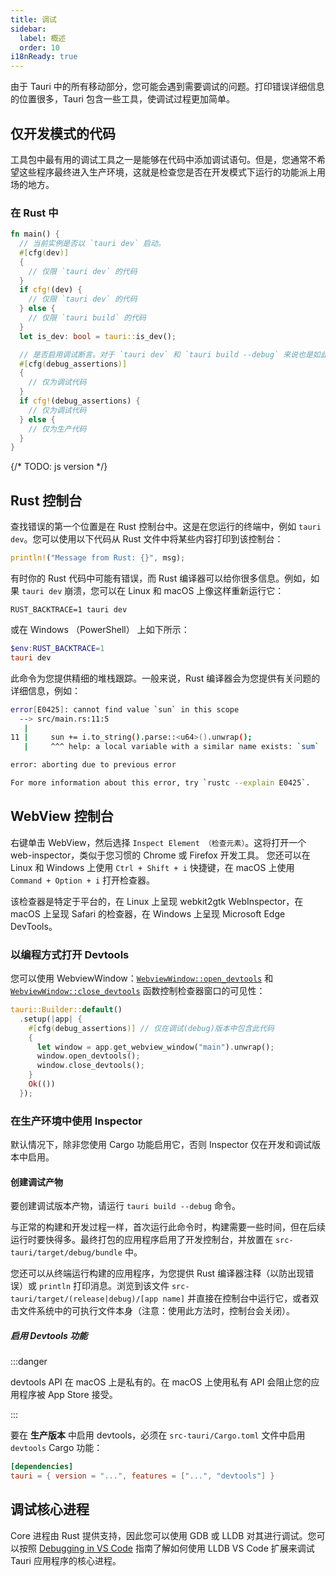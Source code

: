 ```yaml
---
title: 调试
sidebar:
  label: 概述
  order: 10
i18nReady: true
---
```



由于 Tauri 中的所有移动部分，您可能会遇到需要调试的问题。打印错误详细信息的位置很多，Tauri 包含一些工具，使调试过程更加简单。

## 仅开发模式的代码

工具包中最有用的调试工具之一是能够在代码中添加调试语句。但是，您通常不希望这些程序最终进入生产环境，这就是检查您是否在开发模式下运行的功能派上用场的地方。

### 在 Rust 中

```rs frame=none
fn main() {
  // 当前实例是否以 `tauri dev` 启动。
  #[cfg(dev)]
  {
    // 仅限 `tauri dev` 的代码
  }
  if cfg!(dev) {
    // 仅限 `tauri dev` 的代码
  } else {
    // 仅限 `tauri build` 的代码
  }
  let is_dev: bool = tauri::is_dev();

  // 是否启用调试断言。对于 `tauri dev` 和 `tauri build --debug` 来说也是如此。
  #[cfg(debug_assertions)]
  {
    // 仅为调试代码
  }
  if cfg!(debug_assertions) {
    // 仅为调试代码
  } else {
    // 仅为生产代码
  }
}

```

{/* TODO: js version */}

## Rust 控制台

查找错误的第一个位置是在 Rust 控制台中。这是在您运行的终端中，例如 `tauri dev`。您可以使用以下代码从 Rust 文件中将某些内容打印到该控制台：

```rust frame=none
println!("Message from Rust: {}", msg);
```

有时你的 Rust 代码中可能有错误，而 Rust 编译器可以给你很多信息。例如，如果 `tauri dev` 崩溃，您可以在 Linux 和 macOS 上像这样重新运行它：

```shell frame=none
RUST_BACKTRACE=1 tauri dev
```

或在 Windows （PowerShell） 上如下所示：

```powershell frame=none
$env:RUST_BACKTRACE=1
tauri dev
```

此命令为您提供精细的堆栈跟踪。一般来说，Rust 编译器会为您提供有关问题的详细信息，例如：

```bash frame=none
error[E0425]: cannot find value `sun` in this scope
  --> src/main.rs:11:5
   |
11 |     sun += i.to_string().parse::<u64>().unwrap();
   |     ^^^ help: a local variable with a similar name exists: `sum`

error: aborting due to previous error

For more information about this error, try `rustc --explain E0425`.
```

## WebView 控制台

右键单击 WebView，然后选择 `Inspect Element （检查元素）`。这将打开一个 web-inspector，类似于您习惯的 Chrome 或 Firefox 开发工具。
您还可以在 Linux 和 Windows 上使用 `Ctrl + Shift + i` 快捷键，在 macOS 上使用 `Command + Option + i` 打开检查器。

该检查器是特定于平台的，在 Linux 上呈现 webkit2gtk WebInspector，在 macOS 上呈现 Safari 的检查器，在 Windows 上呈现 Microsoft Edge DevTools。

### 以编程方式打开 Devtools

您可以使用 WebviewWindow：[`WebviewWindow::open_devtools`] 和 [`WebviewWindow::close_devtools`] 函数控制检查器窗口的可见性：

```rust
tauri::Builder::default()
  .setup(|app| {
    #[cfg(debug_assertions)] // 仅在调试(debug)版本中包含此代码
    {
      let window = app.get_webview_window("main").unwrap();
      window.open_devtools();
      window.close_devtools();
    }
    Ok(())
  });
```

### 在生产环境中使用 Inspector

默认情况下，除非您使用 Cargo 功能启用它，否则 Inspector 仅在开发和调试版本中启用。

####  创建调试产物

要创建调试版本产物，请运行 `tauri build --debug` 命令。

<CommandTabs
  npm="npm run tauri build -- --debug"
  yarn="yarn tauri build --debug"
  pnpm="pnpm tauri build --debug"
  cargo="cargo tauri build --debug"
/>

与正常的构建和开发过程一样，首次运行此命令时，构建需要一些时间，但在后续运行时要快得多。最终打包的应用程序启用了开发控制台，并放置在 `src-tauri/target/debug/bundle` 中。

您还可以从终端运行构建的应用程序，为您提供 Rust 编译器注释（以防出现错误）或 `println` 打印消息。浏览到该文件 `src-tauri/target/(release|debug)/[app name]` 并直接在控制台中运行它，或者双击文件系统中的可执行文件本身（注意：使用此方法时，控制台会关闭）。

##### 启用 Devtools 功能

:::danger

devtools API 在 macOS 上是私有的。在 macOS 上使用私有 API 会阻止您的应用程序被 App Store 接受。

:::

要在 **生产版本** 中启用 devtools，必须在 `src-tauri/Cargo.toml` 文件中启用 `devtools` Cargo 功能：

```toml
[dependencies]
tauri = { version = "...", features = ["...", "devtools"] }
```

## 调试核心进程

Core 进程由 Rust 提供支持，因此您可以使用 GDB 或 LLDB 对其进行调试。您可以按照 [Debugging in VS Code] 指南了解如何使用 LLDB VS Code 扩展来调试 Tauri 应用程序的核心进程。

[debugging in vs code]: /develop/debug/vscode/
[`WebviewWindow::open_devtools`]: https://docs.rs/tauri/2.0.0/tauri/webview/struct.WebviewWindow.html#method.open_devtools
[`WebviewWindow::close_devtools`]: https://docs.rs/tauri/2.0.0/tauri/webview/struct.WebviewWindow.html#method.close_devtools
